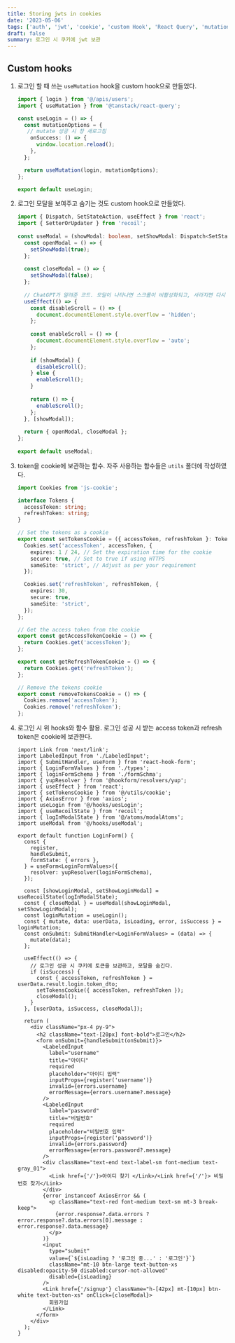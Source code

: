 ```yaml
---
title: Storing jwts in cookies
date: '2023-05-06'
tags: ['auth', 'jwt', 'cookie', 'custom Hook', 'React Query', 'mutation', 'csr', 'ChatGPT']
draft: false
summary: 로그인 시 쿠키에 jwt 보관
---
```


## Custom hooks
  
  1. 로그인 할 때 쓰는 `useMutation` hook을 custom hook으로 만들었다.
  
     ```ts:/hooks/useLogin.ts
     import { login } from '@/apis/users';
     import { useMutation } from '@tanstack/react-query';
     
     const useLogin = () => {
       const mutationOptions = {
        // mutate 성공 시 창 새로고침
         onSuccess: () => {
           window.location.reload();
         },
       };
     
       return useMutation(login, mutationOptions);
     };
     
     export default useLogin;
     ```
 
  2. 로그인 모달을 보여주고 숨기는 것도 custom hook으로 만들었다. 

     ```ts:hooks/useModal.ts
     import { Dispatch, SetStateAction, useEffect } from 'react';
     import { SetterOrUpdater } from 'recoil';
 
     const useModal = (showModal: boolean, setShowModal: Dispatch<SetStateAction<boolean>> | SetterOrUpdater<boolean>) => {
       const openModal = () => {
         setShowModal(true);
       };
 
       const closeModal = () => {
         setShowModal(false);
       };
 
       // ChatGPT가 알려준 코드. 모달이 나타나면 스크롤이 비활성화되고, 사라지면 다시 활성화된다.
       useEffect(() => {
         const disableScroll = () => {
           document.documentElement.style.overflow = 'hidden';
         };
 
         const enableScroll = () => {
           document.documentElement.style.overflow = 'auto';
         };
 
         if (showModal) {
           disableScroll();
         } else {
           enableScroll();
         }
 
         return () => {
           enableScroll();
         };
       }, [showModal]);
 
       return { openModal, closeModal };
     };
 
     export default useModal;
     ```
  
  3. token을 cookie에 보관하는 함수. 자주 사용하는 함수들은 `utils` 폴더에 작성하였다.
     
     ```ts:/utils/cookie.ts
     import Cookies from 'js-cookie';
     
     interface Tokens {
       accessToken: string;
       refreshToken: string;
     }
     
     // Set the tokens as a cookie
     export const setTokensCookie = ({ accessToken, refreshToken }: Tokens) => {
       Cookies.set('accessToken', accessToken, {
         expires: 1 / 24, // Set the expiration time for the cookie
         secure: true, // Set to true if using HTTPS
         sameSite: 'strict', // Adjust as per your requirement
       });
     
       Cookies.set('refreshToken', refreshToken, {
         expires: 30,
         secure: true,
         sameSite: 'strict',
       });
     };
     
     // Get the access token from the cookie
     export const getAccessTokenCookie = () => {
       return Cookies.get('accessToken');
     };
     
     export const getRefreshTokenCookie = () => {
       return Cookies.get('refreshToken');
     };
     
     // Remove the tokens cookie
     export const removeTokensCookie = () => {
       Cookies.remove('accessToken');
       Cookies.remove('refreshToken');
     };
     ```

  4. 로그인 시 위 hooks와 함수 활용. 로그인 성공 시 받는 access token과 refresh token은 cookie에 보관한다.

     ```tsx:/components/users/LoginForm.tsx
     import Link from 'next/link';
     import LabeledInput from './LabeledInput';
     import { SubmitHandler, useForm } from 'react-hook-form';
     import { LoginFormValues } from './types';
     import { loginFormSchema } from './formSchma';
     import { yupResolver } from '@hookform/resolvers/yup';
     import { useEffect } from 'react';
     import { setTokensCookie } from '@/utils/cookie';
     import { AxiosError } from 'axios';
     import useLogin from '@/hooks/uesLogin';
     import { useRecoilState } from 'recoil';
     import { logInModalState } from '@/atoms/modalAtoms';
     import useModal from '@/hooks/useModal';     

     export default function LoginForm() {
       const {
         register,
         handleSubmit,
         formState: { errors },
       } = useForm<LoginFormValues>({
         resolver: yupResolver(loginFormSchema),
       });

       const [showLoginModal, setShowLoginModal] = useRecoilState(logInModalState);
       const { closeModal } = useModal(showLoginModal, setShowLoginModal);     
       const loginMutation = useLogin();     
       const { mutate, data: userData, isLoading, error, isSuccess } = loginMutation;     
       const onSubmit: SubmitHandler<LoginFormValues> = (data) => {
         mutate(data);
       };     

       useEffect(() => {
         // 로그인 성공 시 쿠키에 토큰을 보관하고, 모달을 숨긴다.
         if (isSuccess) {
           const { accessToken, refreshToken } = userData.result.login.token_dto;     
           setTokensCookie({ accessToken, refreshToken });     
           closeModal();
         }
       }, [userData, isSuccess, closeModal]);     

       return (
         <div className="px-4 py-9">
           <h2 className="text-[20px] font-bold">로그인</h2>
           <form onSubmit={handleSubmit(onSubmit)}>
             <LabeledInput
               label="username"
               title="아이디"
               required
               placeholder="아이디 입력"
               inputProps={register('username')}
               invalid={errors.username}
               errorMessage={errors.username?.message}
             />
             <LabeledInput
               label="password"
               title="비밀번호"
               required
               placeholder="비밀번호 입력"
               inputProps={register('password')}
               invalid={errors.password}
               errorMessage={errors.password?.message}
             />     
             <div className="text-end text-label-sm font-medium text-gray_01">
               <Link href={'/'}>아이디 찾기 </Link>/<Link href={'/'}> 비밀번호 찾기</Link>
             </div>     
             {error instanceof AxiosError && (
               <p className="text-red font-medium text-sm mt-3 break-keep">
                 {error.response?.data.errors ? error.response?.data.errors[0].message : error.response?.data.message}
               </p>
             )}     
             <input
               type="submit"
               value={`${isLoading ? '로그인 중...' : '로그인'}`}
               className="mt-10 btn-large text-button-xs disabled:opacity-50 disabled:cursor-not-allowed"
               disabled={isLoading}
             />
             <Link href={'/signup'} className="h-[42px] mt-[10px] btn-white text-button-xs" onClick={closeModal}>
               회원가입
             </Link>
           </form>
         </div>
       );
     }
     ```